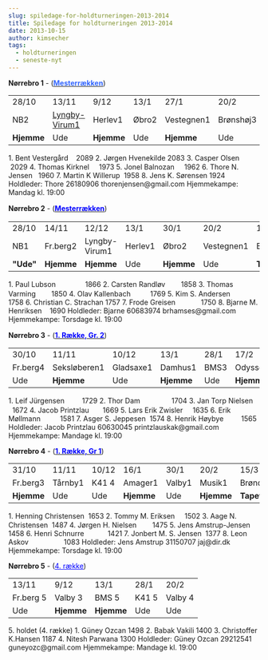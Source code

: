 ```yaml
---
slug: spiledage-for-holdturneringen-2013-2014
title: Spiledage for holdturneringen 2013-2014
date: 2013-10-15
author: kimsecher
tags:
  - holdturneringen
  - seneste-nyt
---
```

<strong>Nørrebro 1</strong> - (<span style="text-decoration: underline;"><span style="color: #3366ff;"><a href="http://www.kobenhavnsskakunion.dk/holdturneringen/tabel.php?id=170"><span style="color: #3366ff;"><strong>Mesterrækken</strong></span></a></span></span>)
<table width="100%" border="0" cellspacing="0" cellpadding="0" align="center">
<tbody>
<tr>
<td>28/10</td>
<td>
<div>13/11</div></td>
<td>
<div>9/12</div></td>
<td>
<div>13/1</div></td>
<td>
<div>27/1</div></td>
<td>
<div>20/2</div></td>
<td>
<div>15/3</div></td>
</tr>
<tr>
<td>NB2</td>
<td><a href="http://www.kobenhavnsskakunion.dk/holdturneringen/individuellescorer.php?hid=1351">Lyngby-Virum1</a></td>
<td>Herlev1</td>
<td>Øbro2</td>
<td>Vestegnen1</td>
<td>Brønshøj3</td>
<td>Fr.berg2</td>
</tr>
<tr>
<td><strong>Hjemme</strong></td>
<td>Ude</td>
<td><strong>Hjemme</strong></td>
<td>Ude</td>
<td><strong>Hjemme</strong></td>
<td>Ude</td>
<td><strong>Tapeten</strong></td>
</tr>
</tbody>
</table>
<span style="line-height: 1.4em;">1. Bent Vestergård    2089</span>
2. Jørgen Hvenekilde 2083
3. Casper Olsen        2029
4. Thomas Kirknel     1973
5. Jonel Balnozan     1962
6. Thore N. Jensen   1960
7. Martin K Willerup  1958
8. Jens K. Sørensen 1924
Holdleder: Thore 26180906 thorenjensen@gmail.com
Hjemmekampe: Mandag kl. 19:00

<strong style="line-height: 1.4em;">Nørrebro 2</strong><span style="line-height: 1.4em;"> - (<span style="text-decoration: underline;"><span style="color: #0000ff;"><a href="http://www.kobenhavnsskakunion.dk/holdturneringen/tabel.php?id=170"><span style="color: #0000ff;"><strong>Mesterrækken</strong></span></a></span></span>)</span>
<table width="100%" border="0" cellspacing="0" cellpadding="0" align="center">
<tbody>
<tr>
<td>28/10</td>
<td>14/11</td>
<td>12/12</td>
<td>13/1</td>
<td>30/1</td>
<td>20/2</td>
<td>15/3</td>
</tr>
<tr>
<td>NB1</td>
<td>Fr.berg2</td>
<td>Lyngby-Virum1</td>
<td>Herlev1</td>
<td>Øbro2</td>
<td>Vestegnen1</td>
<td>Brønshøj3</td>
</tr>
<tr>
<td><strong>"Ude"</strong></td>
<td><strong>Hjemme</strong></td>
<td><strong>Hjemme</strong></td>
<td>Ude</td>
<td><strong>Hjemme</strong></td>
<td>Ude</td>
<td><strong>Tapeten</strong></td>
</tr>
</tbody>
</table>
<span style="line-height: 1.4em;">1. Paul Lubson               1866</span>
2. Carsten Randløv        1858
3. Thomas Varming        1850
4. Olav Kallenbach          1769
5. Kim S. Andersen         1758
6. Christian C. Strachan 1757
7. Frode Greisen             1750
8. Bjarne M. Henriksen    1690
Holdleder: Bjarne 60683974 brhamses@gmail.com
Hjemmekampe: Torsdage kl. 19:00

<strong style="line-height: 1.4em;">Nørrebro 3</strong><span style="line-height: 1.4em;"> - </span><span style="line-height: 1.4em;">(</span><span style="text-decoration: underline;"><span style="color: #0000ff;"><a href="http://www.kobenhavnsskakunion.dk/holdturneringen/tabel.php?id=172"><span style="color: #0000ff;"><strong style="line-height: 1.4em;">1. Række, Gr. 2</strong></span></a></span></span><span style="line-height: 1.4em;">)</span>
<table width="100%" border="0" cellspacing="0" cellpadding="0" align="center">
<tbody>
<tr>
<td>30/10</td>
<td>11/11</td>
<td>10/12</td>
<td>13/1</td>
<td>28/1</td>
<td>17/2</td>
<td>15/3</td>
</tr>
<tr>
<td>Fr.berg4</td>
<td>Seksløberen1</td>
<td>Gladsaxe1</td>
<td>Damhus1</td>
<td>BMS3</td>
<td>Odysseus2</td>
<td>Herlev2</td>
</tr>
<tr>
<td>Ude</td>
<td><strong>Hjemme</strong></td>
<td>Ude</td>
<td><strong>Hjemme</strong></td>
<td>Ude</td>
<td><strong>Hjemme</strong></td>
<td><strong>Tapeten</strong></td>
</tr>
</tbody>
</table>
<span style="line-height: 1.4em;">1. Leif Jürgensen         1729</span>
2. Thor Dam                1704
3. Jan Torp Nielsen     1672
4. Jacob Printzlau       1669
5. Lars Erik Zwisler     1635
6. Erik Møllmann          1581
7. Asger S. Jeppesen  1574
8. Henrik Høybye         1565
Holdleder: Jacob Printzlau 60630045 printzlauskak@gmail.com
Hjemmekampe: Mandage kl. 19:00

<strong>Nørrebro 4</strong> - (<a href="http://www.kobenhavnsskakunion.dk/holdturneringen/tabel.php?id=171"><span style="text-decoration: underline;"><span style="color: #0000ff;"><span style="color: #0000ff;"><strong>1. Række, Gr 1</strong></span></span></span></a>)
<table width="100%" border="0" cellspacing="0" cellpadding="0" align="center">
<tbody>
<tr>
<td>31/10</td>
<td>11/11</td>
<td>10/12</td>
<td>16/1</td>
<td>30/1</td>
<td>20/2</td>
<td>15/3</td>
</tr>
<tr>
<td>Fr.berg3</td>
<td>Tårnby1</td>
<td>K41 4</td>
<td>Amager1</td>
<td>Valby1</td>
<td>Musik1</td>
<td>Brøndby1</td>
</tr>
<tr>
<td><strong>Hjemme</strong></td>
<td>Ude</td>
<td>Ude</td>
<td><strong>Hjemme</strong></td>
<td>Ude</td>
<td><strong>Hjemme</strong></td>
<td><strong>Tapeten</strong></td>
</tr>
</tbody>
</table>
<span style="line-height: 1.4em;">1. Henning Christensen  1653</span>
2. Tommy M. Eriksen     1502
3. Aage N. Christensen  1487
4. Jørgen H. Nielsen        1475
5. Jens Amstrup-Jensen 1458
6. Henri Schnurre            1421
7. Jonbert M. S. Jensen  1377
8. Leon Askov                  1083
Holdleder: Jens Amstrup 31150707 jaj@dir.dk
Hjemmekampe: Torsdage kl. 19:00

<strong>Nørrebro 5</strong> - (<span style="text-decoration: underline;"><span style="color: #0000ff;"><a href="http://www.kobenhavnsskakunion.dk/holdturneringen/tabel.php?id=176"><span style="color: #0000ff; text-decoration: underline;">4. række</span></a></span></span>)
<table width="100%" border="0" cellspacing="0" cellpadding="0" align="center">
<tbody>
<tr>
<td>13/11</td>
<td>9/12</td>
<td>13/1</td>
<td>28/1</td>
<td>20/2</td>
</tr>
<tr>
<td>Fr.berg 5</td>
<td>Valby 3</td>
<td>BMS 5</td>
<td>K41 5</td>
<td>Valby 4</td>
</tr>
<tr>
<td>Ude</td>
<td><strong>Hjemme</strong></td>
<td><strong>Hjemme</strong></td>
<td>Ude</td>
<td>Ude</td>
</tr>
</tbody>
</table>
5. holdet (4. række)
1. Güney Ozcan 1498
2. Babak Vakili 1400
3. Christoffer K.Hansen 1187
4. Nitesh Parwana 1300
Holdleder: Güney Ozcan 29212541 guneyozc@gmail.com
Hjemmekampe: Mandage kl. 19:00
